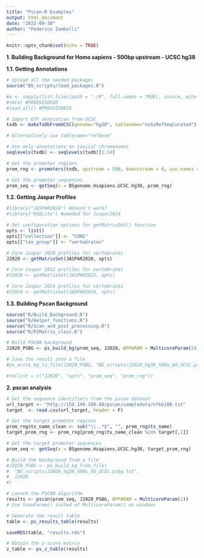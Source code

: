 ```yaml
---
title: "Pscan-R Examples"
output: html_document
date: "2022-09-30"
author: "Federico Zambelli"
---
```


```r
knitr::opts_chunk$set(echo = TRUE)
```

**1. Building Background for Homo sapiens - 500bp upstream - UCSC hg38**

  **1.1. Getting Annotations**

```r
# Upload all the needed packages
source("BG_scripts/load_packages.R")

#a <- sapply(list.files(path = "./R", full.names = TRUE), source, echo = FALSE) 
#rm(a) #PROVVISORIO
#load_all() #PROVVISORIO

# Import GTF annotation from UCSC
txdb <- makeTxDbFromUCSC(genome="hg38", tablename="ncbiRefSeqCurated") 

# Alternatively use tablename="refGene"

# Use only annotations on canical chromosomes 
seqlevels(txdb) <- seqlevels(txdb)[1:24] 

# Get the promoter regions
prom_rng <- promoters(txdb, upstream = 500, downstream = 0, use.names = TRUE)

# Get the promoter sequences
prom_seq <- getSeq(x = BSgenome.Hsapiens.UCSC.hg38, prom_rng) 
```

  **1.2. Getting Jaspar Profiles**
  
```r
#library("JASPAR2024") #doesn't work?
#library("RSQLite") #needed for Jaspar2024

# Set configuration options for getMatrixSet() function
opts <- list()
opts[["collection"]] <- "CORE"
opts[["tax_group"]] <- "vertebrates"

# Core Jaspar 2020 profiles for vertebrates 
J2020 <- getMatrixSet(JASPAR2020, opts) 

# Core Jaspar 2022 profiles for vertebrates
#J2020 <- getMatrixSet(JASPAR2022, opts) 

# Core Jaspar 2024 profiles for vertebrates
#J2024 <- getMatrixSet(JASPAR2024, opts) 
```
  
  **1.3. Building Pscan Background**
```r
source("R/Build_Background.R")
source("R/Helper_functions.R")
source("R/Scan_and_post_processing.R")
source("R/PSMatrix_class.R")

# Build PSCAN background 
J2020_PSBG <- ps_build_bg(prom_seq, J2020, BPPARAM = MulticoreParam(24)) 

# Save the result into a file
#ps_write_bg_to_file(J2020_PSBG, "BG_scripts/J2020_hg38_500u_0d_UCSC.psbg.txt")  

#rm(list = c("J2020", "opts", "prom_seq", "prom_rng"))
```

**2. pscan analysis**

```r
# Get the sequence identifiers from the pscan dataset
url_target <- "http://159.149.160.88/pscan/sampledata/nfkb100.txt"
target  <- read.csv(url_target, header = F) 

# Get the target promoter regions
prom_rng$tx_name_clean <- sub("\\..*$", "", prom_rng$tx_name)
target_prom_rng <- prom_rng[prom_rng$tx_name_clean %in% target[,1]]

# Get the target promoter sequences 
prom_seq <- getSeq(x = BSgenome.Hsapiens.UCSC.hg38, target_prom_rng) 

# Build the background from a file
#J2020_PSBG <- ps_build_bg_from_file(
#  "BG_scripts/J2020_hg38_500u_0d_UCSC.psbg.txt", 
#  J2020
#) 

# Launch the PSCAN algorithm 
results <- pscan(prom_seq, J2020_PSBG, BPPARAM = MulticoreParam(1)) 
# Use SnowParam() insted of MulticoreParam() on windows

# Generate the result table 
table <- ps_results_table(results)

saveRDS(table, "results.rds")

# Obtain the z-score matrix
z_table <- ps_z_table(results)

```

